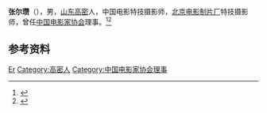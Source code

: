 '''张尔瓒'''（{{bd|1929年|3月|}}），男，[[山东|山东]][[高密|高密]]人，中国电影特技摄影师，[[北京电影制片厂|北京电影制片厂]]特技摄影师，曾任[[中国电影家协会|中国电影家协会]]理事。<ref>{{Cite book|title=中国电影电视艺术家辞典|author=何厚桢主编|publisher=中国学术期刊（光盘版）电子杂志社|year=2007|isbn=|location=北京|pages=}}</ref><ref>{{Cite book|title=中国当代艺术界名人录|author=中国名人研究院编; 异天, 戈德主编|publisher=社会科学文献出版社|year=1993|isbn=|location=北京|pages=}}</ref>

== 参考资料 ==
{{reflist}}

{{中国人物小作品}}
{{Navboxes
| title  = 张尔瓒在[[中国电影家协会|中国电影家协会]]的职务
| list1  =
{{中国电影家协会第四届理事会}}
{{中国电影家协会第五届理事会}}
}}

{{Authority control}}
{{DEFAULTSORT:Zhang张}}
[[Category:张姓|Er]]
[[Category:高密人|Category:高密人]]
[[Category:中国电影家协会理事|Category:中国电影家协会理事]]